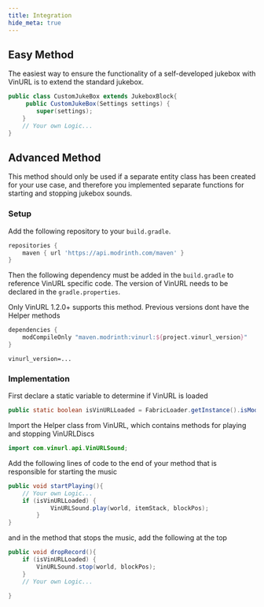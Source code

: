 ```yaml
---
title: Integration
hide_meta: true
---
```


## Easy Method

The easiest way to ensure the functionality of a self-developed jukebox with VinURL is to extend the standard jukebox.
```java
public class CustomJukeBox extends JukeboxBlock{
     public CustomJukeBox(Settings settings) {
        super(settings);
    }
    // Your own Logic...
}
```

## Advanced Method

This method should only be used if a separate entity class has been created for your use case, and therefore you implemented separate functions for starting and stopping jukebox sounds.

### Setup

Add the following repository to your `build.gradle`.

```groovy title="build.gradle"
repositories {
    maven { url 'https://api.modrinth.com/maven' }
}
```

Then the following dependency must be added in the `build.gradle` to reference VinURL specific code. The version of VinURL needs to be declared in the `gradle.properties`.

<Callout variant="warning">
    Only VinURL 1.2.0+ supports this method. Previous versions dont have the Helper methods
</Callout>


```groovy title="build.gradle"
dependencies {
    modCompileOnly "maven.modrinth:vinurl:${project.vinurl_version}"
}
```

```.properties title="gradle.properties"
vinurl_version=...
```

### Implementation

First declare a static variable to determine if VinURL is loaded

```java
public static boolean isVinURLLoaded = FabricLoader.getInstance().isModLoaded("vinurl");
```

Import the Helper class from VinURL, which contains methods for playing and stopping VinURLDiscs

```java
import com.vinurl.api.VinURLSound;
```

Add the following lines of code to the end of your method that is responsible for starting the music

```java
public void startPlaying(){
    // Your own Logic...
    if (isVinURLLoaded) {
            VinURLSound.play(world, itemStack, blockPos);
        }
}
```

and in the method that stops the music, add the following at the top


```java
public void dropRecord(){
    if (isVinURLLoaded) {
		VinURLSound.stop(world, blockPos);
	}
    // Your own Logic...

}
```